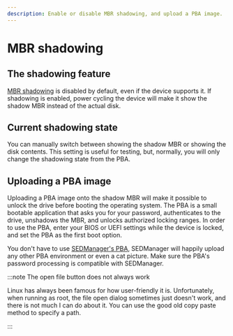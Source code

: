 ```yaml
---
description: Enable or disable MBR shadowing, and upload a PBA image.
---
```


# MBR shadowing

## The shadowing feature

[MBR shadowing](../../background/tcg_specs.mdx#booting-from-encrypted-drives) is disabled by default, even if the device supports it. If shadowing is enabled, power cycling the device will make it show the shadow MBR instead of the actual disk.

## Current shadowing state

You can manually switch between showing the shadow MBR or showing the disk contents. This setting is useful for testing, but, normally, you will only change the shadowing state from the PBA.

## Uploading a PBA image

Uploading a PBA image onto the shadow MBR will make it possible to unlock the drive before booting the operating system. The PBA is a small bootable application that asks you for your password, authenticates to the drive, unshadows the MBR, and unlocks authorized locking ranges. In order to use the PBA, enter your BIOS or UEFI settings while the device is locked, and set the PBA as the first boot option.

You don't have to use [SEDManager's PBA](https://github.com/petiaccja/sed-manager-pba/releases), SEDManager will happily upload any other PBA environment or even a cat picture. Make sure the PBA's password processing is compatible with SEDManager.

:::note The open file button does not always work

Linux has always been famous for how user-friendly it is. Unfortunately, when running as root, the file open dialog sometimes just doesn't work, and there is not much I can do about it. You can use the good old copy paste method to specify a path.

:::
